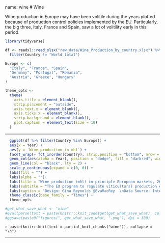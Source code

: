 name: wine
# Wine

Wine production in Europe may have been volitile during the years plotted because of production control policies implemented by the EU. Particularly, the big three, Italy, France and Spain, saw a lot of volitility early in this period.  

```{r, include=FALSE}
library(tidyverse)
```
```{r}
df <- readxl::read_xlsx("raw_data/Wine_Production_by_country.xlsx") %>%
  filter(Country != "World total")

Europe <- c(
  "Italy", "France", "Spain",
  "Germany", "Portugal", "Romania",
  "Austria", "Greece", "Hungary"
)
```

```{r}
theme_opts <- 
  theme(
    axis.title = element_blank(),
    strip.placement = "outside",
    axis.text.x = element_blank(),
    axis.ticks.x = element_blank(),
    strip.background = element_blank(),
    plot.caption = element_text(size = 10)
  )
```

---

```{r wine, eval = F, echo = F}
  ggplot(df %>% filter(Country %in% Europe)) +
  aes(x = Year) +
  aes(y = `Wine production in mhl`) +
  facet_wrap(~ fct_inorder(Country), strip.position = "bottom", nrow = 1) +
  geom_col(aes(alpha = Year), position = "dodge", fill = "darkred", width = 1) +
  geom_line(col = "black", lty = 2) +
  scale_y_continuous(expand = c(0, 0)) +
  labs(fill = "") +
  labs(alpha = "")+
  labs(title = "Wine production (mhl) in principle European markets, 2012-2016") +
  labs(subtitle = "The EU program to regulate viticultural production ended upon the 2011/2012 harvest.") + 
  labs(caption = "Design: Gina Reynolds @EvaMaeRey  \nData Source: International Organisation of Vine and Wine") + # \nProduction volitility for top producers followed.
  theme_classic(base_family = "Times") +
  theme_opts
```

```{r, echo = F, warning=F, message=F, eval = T, fig.show='hide'}
#get_what_save_what <- "wine"
#eval(parse(text = paste(knitr:::knit_code$get(get_what_save_what), collapse = "")))
#ggsave(paste0("figures/", get_what_save_what, ".png"), dpi = 300)
```

`r paste(knitr::knit(text = partial_knit_chunks("wine")), collapse = "\n")`

---
